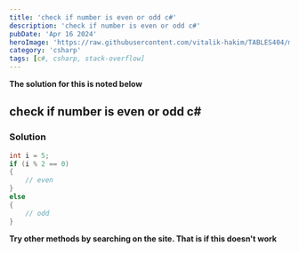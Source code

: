 ```yaml
---
title: 'check if number is even or odd c#'
description: 'check if number is even or odd c#'
pubDate: 'Apr 16 2024'
heroImage: 'https://raw.githubusercontent.com/vitalik-hakim/TABLES404/main/error_b/c%23.png'
category: 'csharp'
tags: [c#, csharp, stack-overflow]
---
```


**The solution for this is noted below**

## check if number is even or odd c#

### Solution

```csharp
int i = 5;
if (i % 2 == 0)
{
	// even
}
else
{
	// odd
}
```

**Try other methods by searching on the site. That is if this doesn't work**
